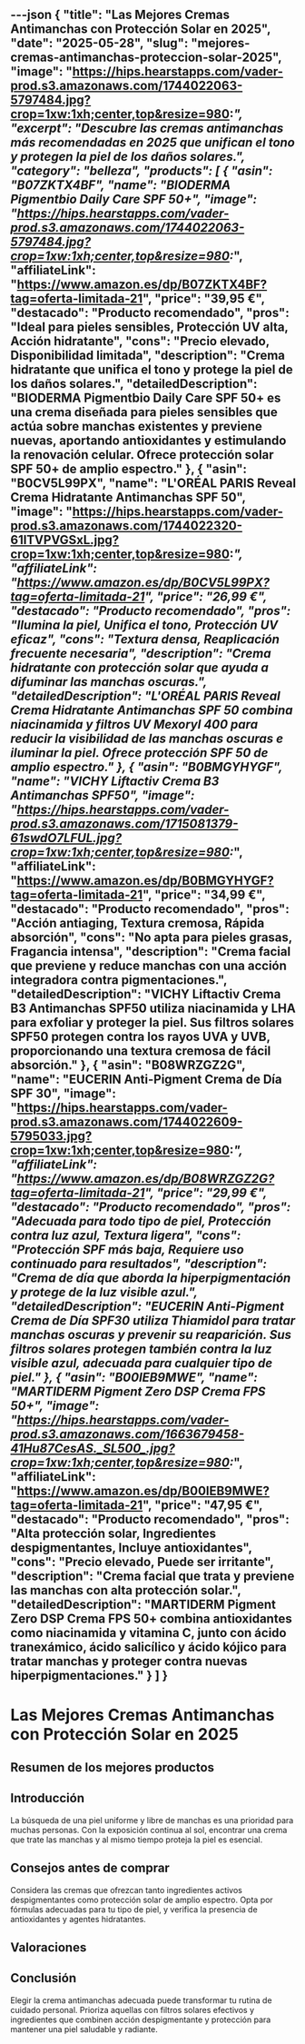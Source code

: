 ---json
{
  "title": "Las Mejores Cremas Antimanchas con Protección Solar en 2025",
  "date": "2025-05-28",
  "slug": "mejores-cremas-antimanchas-proteccion-solar-2025",
  "image": "https://hips.hearstapps.com/vader-prod.s3.amazonaws.com/1744022063-5797484.jpg?crop=1xw:1xh;center,top&resize=980:*",
  "excerpt": "Descubre las cremas antimanchas más recomendadas en 2025 que unifican el tono y protegen la piel de los daños solares.",
  "category": "belleza",
  "products": [
    {
      "asin": "B07ZKTX4BF",
      "name": "BIODERMA Pigmentbio Daily Care SPF 50+",
      "image": "https://hips.hearstapps.com/vader-prod.s3.amazonaws.com/1744022063-5797484.jpg?crop=1xw:1xh;center,top&resize=980:*",
      "affiliateLink": "https://www.amazon.es/dp/B07ZKTX4BF?tag=oferta-limitada-21",
      "price": "39,95 €",
      "destacado": "Producto recomendado",
      "pros": "Ideal para pieles sensibles, Protección UV alta, Acción hidratante",
      "cons": "Precio elevado, Disponibilidad limitada",
      "description": "Crema hidratante que unifica el tono y protege la piel de los daños solares.",
      "detailedDescription": "BIODERMA Pigmentbio Daily Care SPF 50+ es una crema diseñada para pieles sensibles que actúa sobre manchas existentes y previene nuevas, aportando antioxidantes y estimulando la renovación celular. Ofrece protección solar SPF 50+ de amplio espectro."
    },
    {
      "asin": "B0CV5L99PX",
      "name": "L'ORÉAL PARIS Reveal Crema Hidratante Antimanchas SPF 50",
      "image": "https://hips.hearstapps.com/vader-prod.s3.amazonaws.com/1744022320-61ITVPVGSxL.jpg?crop=1xw:1xh;center,top&resize=980:*",
      "affiliateLink": "https://www.amazon.es/dp/B0CV5L99PX?tag=oferta-limitada-21",
      "price": "26,99 €",
      "destacado": "Producto recomendado",
      "pros": "Ilumina la piel, Unifica el tono, Protección UV eficaz",
      "cons": "Textura densa, Reaplicación frecuente necesaria",
      "description": "Crema hidratante con protección solar que ayuda a difuminar las manchas oscuras.",
      "detailedDescription": "L'ORÉAL PARIS Reveal Crema Hidratante Antimanchas SPF 50 combina niacinamida y filtros UV Mexoryl 400 para reducir la visibilidad de las manchas oscuras e iluminar la piel. Ofrece protección SPF 50 de amplio espectro."
    },
    {
      "asin": "B0BMGYHYGF",
      "name": "VICHY Liftactiv Crema B3 Antimanchas SPF50",
      "image": "https://hips.hearstapps.com/vader-prod.s3.amazonaws.com/1715081379-61swdO7LFUL.jpg?crop=1xw:1xh;center,top&resize=980:*",
      "affiliateLink": "https://www.amazon.es/dp/B0BMGYHYGF?tag=oferta-limitada-21",
      "price": "34,99 €",
      "destacado": "Producto recomendado",
      "pros": "Acción antiaging, Textura cremosa, Rápida absorción",
      "cons": "No apta para pieles grasas, Fragancia intensa",
      "description": "Crema facial que previene y reduce manchas con una acción integradora contra pigmentaciones.",
      "detailedDescription": "VICHY Liftactiv Crema B3 Antimanchas SPF50 utiliza niacinamida y LHA para exfoliar y proteger la piel. Sus filtros solares SPF50 protegen contra los rayos UVA y UVB, proporcionando una textura cremosa de fácil absorción."
    },
    {
      "asin": "B08WRZGZ2G",
      "name": "EUCERIN Anti-Pigment Crema de Día SPF 30",
      "image": "https://hips.hearstapps.com/vader-prod.s3.amazonaws.com/1744022609-5795033.jpg?crop=1xw:1xh;center,top&resize=980:*",
      "affiliateLink": "https://www.amazon.es/dp/B08WRZGZ2G?tag=oferta-limitada-21",
      "price": "29,99 €",
      "destacado": "Producto recomendado",
      "pros": "Adecuada para todo tipo de piel, Protección contra luz azul, Textura ligera",
      "cons": "Protección SPF más baja, Requiere uso continuado para resultados",
      "description": "Crema de día que aborda la hiperpigmentación y protege de la luz visible azul.",
      "detailedDescription": "EUCERIN Anti-Pigment Crema de Día SPF30 utiliza Thiamidol para tratar manchas oscuras y prevenir su reaparición. Sus filtros solares protegen también contra la luz visible azul, adecuada para cualquier tipo de piel."
    },
    {
      "asin": "B00IEB9MWE",
      "name": "MARTIDERM Pigment Zero DSP Crema FPS 50+",
      "image": "https://hips.hearstapps.com/vader-prod.s3.amazonaws.com/1663679458-41Hu87CesAS._SL500_.jpg?crop=1xw:1xh;center,top&resize=980:*",
      "affiliateLink": "https://www.amazon.es/dp/B00IEB9MWE?tag=oferta-limitada-21",
      "price": "47,95 €",
      "destacado": "Producto recomendado",
      "pros": "Alta protección solar, Ingredientes despigmentantes, Incluye antioxidantes",
      "cons": "Precio elevado, Puede ser irritante",
      "description": "Crema facial que trata y previene las manchas con alta protección solar.",
      "detailedDescription": "MARTIDERM Pigment Zero DSP Crema FPS 50+ combina antioxidantes como niacinamida y vitamina C, junto con ácido tranexámico, ácido salicílico y ácido kójico para tratar manchas y proteger contra nuevas hiperpigmentaciones."
    }
  ]
}
---


# Las Mejores Cremas Antimanchas con Protección Solar en 2025

## Resumen de los mejores productos

<ProductRankingTable products={products} />

## Introducción

La búsqueda de una piel uniforme y libre de manchas es una prioridad para muchas personas. Con la exposición continua al sol, encontrar una crema que trate las manchas y al mismo tiempo proteja la piel es esencial.

## Consejos antes de comprar

Considera las cremas que ofrezcan tanto ingredientes activos despigmentantes como protección solar de amplio espectro. Opta por fórmulas adecuadas para tu tipo de piel, y verifica la presencia de antioxidantes y agentes hidratantes.

## Valoraciones

<ProductDetailCard product={products[0]} />

<ProductDetailCard product={products[1]} />

<ProductDetailCard product={products[2]} />

<ProductDetailCard product={products[3]} />

<ProductDetailCard product={products[4]} />

## Conclusión

Elegir la crema antimanchas adecuada puede transformar tu rutina de cuidado personal. Prioriza aquellas con filtros solares efectivos y ingredientes que combinen acción despigmentante y protección para mantener una piel saludable y radiante.
